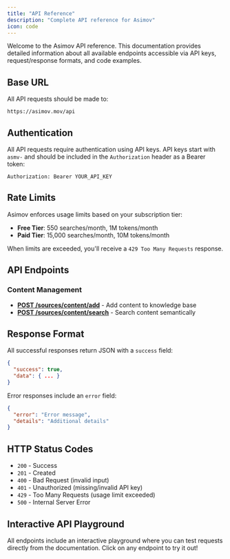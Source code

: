 ```yaml
---
title: "API Reference"
description: "Complete API reference for Asimov"
icon: code
---
```


Welcome to the Asimov API reference. This documentation provides detailed information about all available endpoints accessible via API keys, request/response formats, and code examples.

## Base URL

All API requests should be made to:

```
https://asimov.mov/api
```

## Authentication

All API requests require authentication using API keys. API keys start with `asmv-` and should be included in the `Authorization` header as a Bearer token:

```
Authorization: Bearer YOUR_API_KEY
```

## Rate Limits

Asimov enforces usage limits based on your subscription tier:

- **Free Tier**: 550 searches/month, 1M tokens/month
- **Paid Tier**: 15,000 searches/month, 10M tokens/month

When limits are exceeded, you'll receive a `429 Too Many Requests` response.

## API Endpoints

### Content Management

- **[POST /sources/content/add](/POST%20/sources/content/add)** - Add content to knowledge base
- **[POST /sources/content/search](/POST%20/sources/content/search)** - Search content semantically

## Response Format

All successful responses return JSON with a `success` field:

```json
{
  "success": true,
  "data": { ... }
}
```

Error responses include an `error` field:

```json
{
  "error": "Error message",
  "details": "Additional details"
}
```

## HTTP Status Codes

- `200` - Success
- `201` - Created
- `400` - Bad Request (invalid input)
- `401` - Unauthorized (missing/invalid API key)
- `429` - Too Many Requests (usage limit exceeded)
- `500` - Internal Server Error

## Interactive API Playground

All endpoints include an interactive playground where you can test requests directly from the documentation. Click on any endpoint to try it out!
